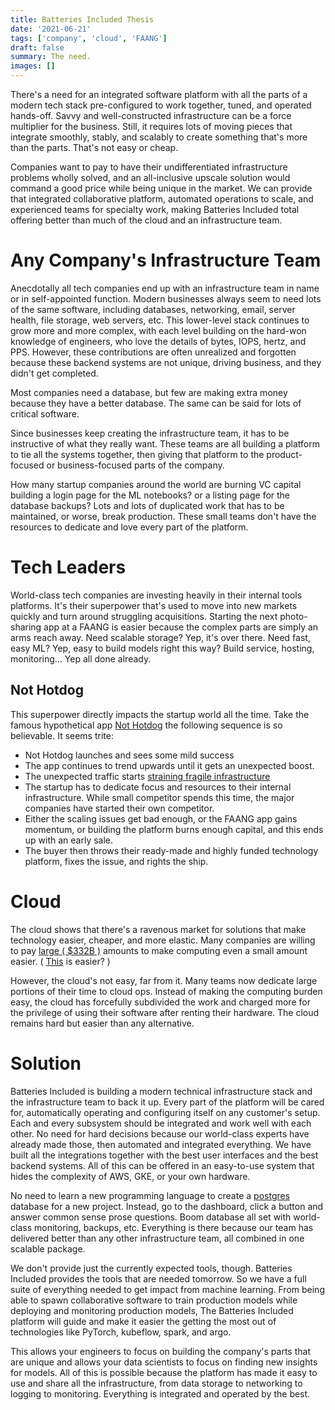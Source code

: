 ```yaml
---
title: Batteries Included Thesis
date: '2021-06-21'
tags: ['company', 'cloud', 'FAANG']
draft: false
summary: The need.
images: []
---
```


There's a need for an integrated software platform with all the parts of a modern tech stack pre-configured to work together, tuned, and operated hands-off. Savvy and well-constructed infrastructure can be a force multiplier for the business. Still, it requires lots of moving pieces that integrate smoothly, stably, and scalably to create something that's more than the parts. That's not easy or cheap.

Companies want to pay to have their undifferentiated infrastructure problems wholly solved, and an all-inclusive upscale solution would command a good price while being unique in the market. We can provide that integrated collaborative platform, automated operations to scale, and experienced teams for specialty work, making Batteries Included total offering better than much of the cloud and an infrastructure team.

# Any Company's Infrastructure Team

Anecdotally all tech companies end up with an infrastructure team in name or in self-appointed function. Modern businesses always seem to need lots of the same software, including databases, networking, email, server health, file storage, web servers, etc. This lower-level stack continues to grow more and more complex, with each level building on the hard-won knowledge of engineers, who love the details of bytes, IOPS, hertz, and PPS. However, these contributions are often unrealized and forgotten because these backend systems are not unique, driving business, and they didn't get completed.

Most companies need a database, but few are making extra money because they have a better database. The same can be said for lots of critical software.

Since businesses keep creating the infrastructure team, it has to be instructive of what they really want. These teams are all building a platform to tie all the systems together, then giving that platform to the product-focused or business-focused parts of the company.

How many startup companies around the world are burning VC capital building a login page for the ML notebooks? or a listing page for the database backups? Lots and lots of duplicated work that has to be maintained, or worse, break production. These small teams don't have the resources to dedicate and love every part of the platform.

# Tech Leaders

World-class tech companies are investing heavily in their internal tools platforms. It's their superpower that's used to move into new markets quickly and turn around struggling acquisitions. Starting the next photo-sharing app at a FAANG is easier because the complex parts are simply an arms reach away. Need scalable storage? Yep, it's over there. Need fast, easy ML? Yep, easy to build models right this way? Build service, hosting, monitoring... Yep all done already.

## Not Hotdog

This superpower directly impacts the startup world all the time. Take the famous hypothetical app [Not Hotdog](https://www.youtube.com/watch?v=ACmydtFDTGs) the following sequence is so believable. It seems trite:

- Not Hotdog launches and sees some mild success
- The app continues to trend upwards until it gets an unexpected boost.
- The unexpected traffic starts [straining fragile infrastructure](https://twitter.com/failwhale/photo)
- The startup has to dedicate focus and resources to their internal infrastructure. While small competitor spends this time, the major companies have started their own competitor.
- Either the scaling issues get bad enough, or the FAANG app gains momentum, or building the platform burns enough capital, and this ends up with an early sale.
- The buyer then throws their ready-made and highly funded technology platform, fixes the issue, and rights the ship.

# Cloud

The cloud shows that there's a ravenous market for solutions that make technology easier, cheaper, and more elastic. Many companies are willing to pay [large ( $332B )](https://www.gartner.com/en/newsroom/press-releases/2021-04-21-gartner-forecasts-worldwide-public-cloud-end-user-spending-to-grow-23-percent-in-2021) amounts to make computing even a small amount easier. ( [This](https://d2908q01vomqb2.cloudfront.net/fc074d501302eb2b93e2554793fcaf50b3bf7291/2021/04/24/Figure-1.-Current-architecture-with-improved-resiliency-and-standardized-observability.jpg) is easier? )

However, the cloud's not easy, far from it. Many teams now dedicate large portions of their time to cloud ops. Instead of making the computing burden easy, the cloud has forcefully subdivided the work and charged more for the privilege of using their software after renting their hardware. The cloud remains hard but easier than any alternative.

# Solution

Batteries Included is building a modern technical infrastructure stack and the infrastructure team to back it up. Every part of the platform will be cared for, automatically operating and configuring itself on any customer's setup. Each and every subsystem should be integrated and work well with each other. No need for hard decisions because our world-class experts have already made those, then automated and integrated everything. We have built all the integrations together with the best user interfaces and the best backend systems. All of this can be offered in an easy-to-use system that hides the complexity of AWS, GKE, or your own hardware.

No need to learn a new programming language to create a [postgres](https://www.postgresql.org/) database for a new project. Instead, go to the dashboard, click a button and answer common sense prose questions. Boom database all set with world-class monitoring, backups, etc. Everything is there because our team has delivered better than any other infrastructure team, all combined in one scalable package.

We don't provide just the currently expected tools, though. Batteries Included provides the tools that are needed tomorrow. So we have a full suite of everything needed to get impact from machine learning. From being able to spawn collaborative software to train production models while deploying and monitoring production models, The Batteries Included platform will guide and make it easier the getting the most out of technologies like PyTorch, kubeflow, spark, and argo.

This allows your engineers to focus on building the company's parts that are unique and allows your data scientists to focus on finding new insights for models. All of this is possible because the platform has made it easy to use and share all the infrastructure, from data storage to networking to logging to monitoring. Everything is integrated and operated by the best.
